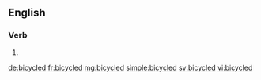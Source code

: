 ==English==

===Verb===
{{head|en}}

# {{en-past of|bicycle}}

[[de:bicycled]]
[[fr:bicycled]]
[[mg:bicycled]]
[[simple:bicycled]]
[[sv:bicycled]]
[[vi:bicycled]]